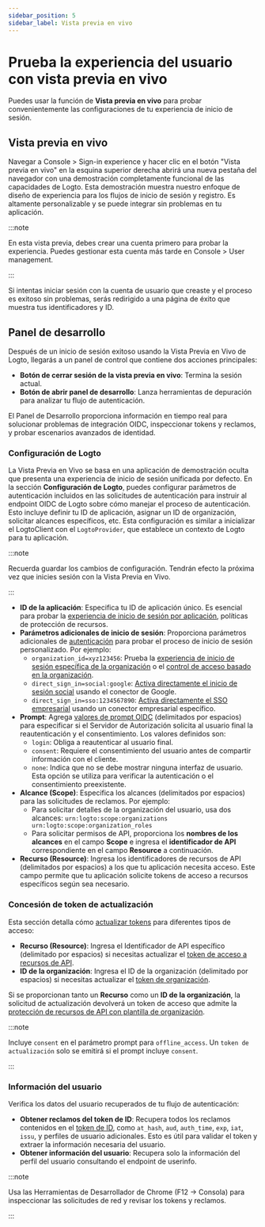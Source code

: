 ```yaml
---
sidebar_position: 5
sidebar_label: Vista previa en vivo
---
```


# Prueba la experiencia del usuario con vista previa en vivo

Puedes usar la función de **Vista previa en vivo** para probar convenientemente las configuraciones de tu experiencia de inicio de sesión.

## Vista previa en vivo

Navegar a <CloudLink to="/sign-in-experience">Console > Sign-in experience</CloudLink> y hacer clic en el botón "Vista previa en vivo" en la esquina superior derecha abrirá una nueva pestaña del navegador con una demostración completamente funcional de las capacidades de Logto. Esta demostración muestra nuestro enfoque de diseño de experiencia para los flujos de inicio de sesión y registro. Es altamente personalizable y se puede integrar sin problemas en tu aplicación.

:::note

En esta vista previa, debes crear una cuenta primero para probar la experiencia. Puedes gestionar esta cuenta más tarde en <CloudLink to="/user-management">Console > User management</CloudLink>.

:::

Si intentas iniciar sesión con la cuenta de usuario que creaste y el proceso es exitoso sin problemas, serás redirigido a una página de éxito que muestra tus identificadores y ID.

## Panel de desarrollo

Después de un inicio de sesión exitoso usando la Vista Previa en Vivo de Logto, llegarás a un panel de control que contiene dos acciones principales:

- **Botón de cerrar sesión de la vista previa en vivo**: Termina la sesión actual.
- **Botón de abrir panel de desarrollo**: Lanza herramientas de depuración para analizar tu flujo de autenticación.

El Panel de Desarrollo proporciona información en tiempo real para solucionar problemas de integración OIDC, inspeccionar tokens y reclamos, y probar escenarios avanzados de identidad.

### Configuración de Logto

La Vista Previa en Vivo se basa en una aplicación de demostración oculta que presenta una experiencia de inicio de sesión unificada por defecto. En la sección **Configuración de Logto**, puedes configurar parámetros de autenticación incluidos en las solicitudes de autenticación para instruir al endpoint OIDC de Logto sobre cómo manejar el proceso de autenticación. Esto incluye definir tu ID de aplicación, asignar un ID de organización, solicitar alcances específicos, etc. Esta configuración es similar a inicializar el LogtoClient con el `LogtoProvider`, que establece un contexto de Logto para tu aplicación.

:::note

Recuerda guardar los cambios de configuración. Tendrán efecto la próxima vez que inicies sesión con la Vista Previa en Vivo.

:::

- **ID de la aplicación**: Especifica tu ID de aplicación único. Es esencial para probar la [experiencia de inicio de sesión por aplicación](/customization/match-your-brand#app-specific-branding), políticas de protección de recursos.
- **Parámetros adicionales de inicio de sesión**: Proporciona parámetros adicionales de [autenticación](/end-user-flows/authentication-parameters) para probar el proceso de inicio de sesión personalizado. Por ejemplo:
  - `organization_id=xyz123456`: Prueba la [experiencia de inicio de sesión específica de la organización](/customization/match-your-brand#organization-specific-branding) o el [control de acceso basado en la organización](/authorization/organization-template/protect-organization-resources).
  - `direct_sign_in=social:google`: [Activa directamente el inicio de sesión social](/end-user-flows/authentication-parameters/direct-sign-in#social-sign-in) usando el conector de Google.
  - `direct_sign_in=sso:1234567890`: [Activa directamente el SSO empresarial](/end-user-flows/authentication-parameters/direct-sign-in#enterprise-sso) usando un conector empresarial específico.
- **Prompt**: Agrega [valores de prompt OIDC](https://blog.logto.io/introducing-oidc-prompt) (delimitados por espacios) para especificar si el Servidor de Autorización solicita al usuario final la reautenticación y el consentimiento. Los valores definidos son:
  - `login`: Obliga a reautenticar al usuario final.
  - `consent`: Requiere el consentimiento del usuario antes de compartir información con el cliente.
  - `none`: Indica que no se debe mostrar ninguna interfaz de usuario. Esta opción se utiliza para verificar la autenticación o el consentimiento preexistente.
- **Alcance (Scope)**: Especifica los alcances (delimitados por espacios) para las solicitudes de reclamos. Por ejemplo:
  - Para solicitar detalles de la organización del usuario, usa dos alcances: `urn:logto:scope:organizations urn:logto:scope:organization_roles`
  - Para solicitar permisos de API, proporciona los **nombres de los alcances** en el campo **Scope** e ingresa el **identificador de API** correspondiente en el campo **Resource** a continuación.
- **Recurso (Resource)**: Ingresa los identificadores de recursos de API (delimitados por espacios) a los que tu aplicación necesita acceso. Este campo permite que tu aplicación solicite tokens de acceso a recursos específicos según sea necesario.

### Concesión de token de actualización

Esta sección detalla cómo [actualizar tokens](https://auth-wiki.logto.io/refresh-token) para diferentes tipos de acceso:

- **Recurso (Resource)**: Ingresa el Identificador de API específico (delimitado por espacios) si necesitas actualizar el [token de acceso a recursos de API](/authorization/api-resources/protect-your-api).
- **ID de la organización**: Ingresa el ID de la organización (delimitado por espacios) si necesitas actualizar el [token de organización](/authorization/organization-template/protect-organization-resources#step-2-fetch-organization-token).

Si se proporcionan tanto un **Recurso** como un **ID de la organización**, la solicitud de actualización devolverá un token de acceso que admite la [protección de recursos de API con plantilla de organización](/authorization/organization-template/protect-api-reources).

:::note

Incluye `consent` en el parámetro prompt para `offline_access`. Un `token de actualización` solo se emitirá si el prompt incluye `consent`.

:::

### Información del usuario

Verifica los datos del usuario recuperados de tu flujo de autenticación:

- **Obtener reclamos del token de ID**: Recupera todos los reclamos contenidos en el [token de ID](https://auth-wiki.logto.io/id-token), como `at_hash`, `aud`, `auth_time`, `exp`, `iat`, `issu`, y perfiles de usuario adicionales. Esto es útil para validar el token y extraer la información necesaria del usuario.
- **Obtener información del usuario**: Recupera solo la información del perfil del usuario consultando el endpoint de userinfo.

:::note

Usa las Herramientas de Desarrollador de Chrome (F12 → Consola) para inspeccionar las solicitudes de red y revisar los tokens y reclamos.

:::